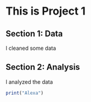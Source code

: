 # This is Project 1

## Section 1: Data

I cleaned some data

## Section 2: Analysis

I analyzed the data

```r
print("Alexa")
```